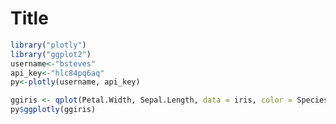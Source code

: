 Title
========================================================

```r
library("plotly")
library("ggplot2")
username<-"bsteves"
api_key<-"hlc84pq6aq"
py<-plotly(username, api_key)
```

```r
ggiris <- qplot(Petal.Width, Sepal.Length, data = iris, color = Species)
py$ggplotly(ggiris)
```

 